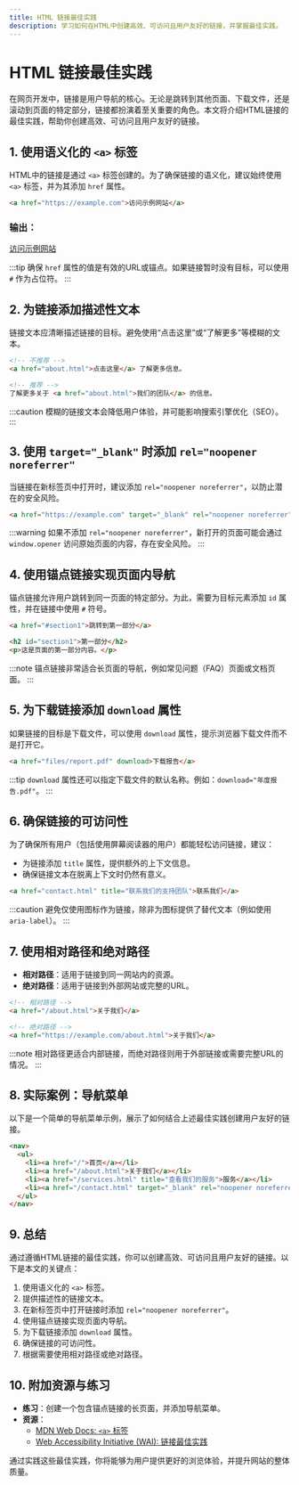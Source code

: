 ```yaml
---
title: HTML 链接最佳实践
description: 学习如何在HTML中创建高效、可访问且用户友好的链接，并掌握最佳实践。
---
```


# HTML 链接最佳实践

在网页开发中，链接是用户导航的核心。无论是跳转到其他页面、下载文件，还是滚动到页面的特定部分，链接都扮演着至关重要的角色。本文将介绍HTML链接的最佳实践，帮助你创建高效、可访问且用户友好的链接。

## 1. 使用语义化的 `<a>` 标签

HTML中的链接是通过 `<a>` 标签创建的。为了确保链接的语义化，建议始终使用 `<a>` 标签，并为其添加 `href` 属性。

```html
<a href="https://example.com">访问示例网站</a>
```

### 输出：
[访问示例网站](https://example.com)

:::tip
确保 `href` 属性的值是有效的URL或锚点。如果链接暂时没有目标，可以使用 `#` 作为占位符。
:::

## 2. 为链接添加描述性文本

链接文本应清晰描述链接的目标。避免使用“点击这里”或“了解更多”等模糊的文本。

```html
<!-- 不推荐 -->
<a href="about.html">点击这里</a> 了解更多信息。

<!-- 推荐 -->
了解更多关于 <a href="about.html">我们的团队</a> 的信息。
```

:::caution
模糊的链接文本会降低用户体验，并可能影响搜索引擎优化（SEO）。
:::

## 3. 使用 `target="_blank"` 时添加 `rel="noopener noreferrer"`

当链接在新标签页中打开时，建议添加 `rel="noopener noreferrer"`，以防止潜在的安全风险。

```html
<a href="https://example.com" target="_blank" rel="noopener noreferrer">在新标签页中打开示例网站</a>
```

:::warning
如果不添加 `rel="noopener noreferrer"`，新打开的页面可能会通过 `window.opener` 访问原始页面的内容，存在安全风险。
:::

## 4. 使用锚点链接实现页面内导航

锚点链接允许用户跳转到同一页面的特定部分。为此，需要为目标元素添加 `id` 属性，并在链接中使用 `#` 符号。

```html
<a href="#section1">跳转到第一部分</a>

<h2 id="section1">第一部分</h2>
<p>这是页面的第一部分内容。</p>
```


:::note
锚点链接非常适合长页面的导航，例如常见问题（FAQ）页面或文档页面。
:::

## 5. 为下载链接添加 `download` 属性

如果链接的目标是下载文件，可以使用 `download` 属性，提示浏览器下载文件而不是打开它。

```html
<a href="files/report.pdf" download>下载报告</a>
```

:::tip
`download` 属性还可以指定下载文件的默认名称。例如：`download="年度报告.pdf"`。
:::

## 6. 确保链接的可访问性

为了确保所有用户（包括使用屏幕阅读器的用户）都能轻松访问链接，建议：

- 为链接添加 `title` 属性，提供额外的上下文信息。
- 确保链接文本在脱离上下文时仍然有意义。

```html
<a href="contact.html" title="联系我们的支持团队">联系我们</a>
```

:::caution
避免仅使用图标作为链接，除非为图标提供了替代文本（例如使用 `aria-label`）。
:::

## 7. 使用相对路径和绝对路径

- **相对路径**：适用于链接到同一网站内的资源。
- **绝对路径**：适用于链接到外部网站或完整的URL。

```html
<!-- 相对路径 -->
<a href="/about.html">关于我们</a>

<!-- 绝对路径 -->
<a href="https://example.com/about.html">关于我们</a>
```

:::note
相对路径更适合内部链接，而绝对路径则用于外部链接或需要完整URL的情况。
:::

## 8. 实际案例：导航菜单

以下是一个简单的导航菜单示例，展示了如何结合上述最佳实践创建用户友好的链接。

```html
<nav>
  <ul>
    <li><a href="/">首页</a></li>
    <li><a href="/about.html">关于我们</a></li>
    <li><a href="/services.html" title="查看我们的服务">服务</a></li>
    <li><a href="/contact.html" target="_blank" rel="noopener noreferrer">联系我们</a></li>
  </ul>
</nav>
```

## 9. 总结

通过遵循HTML链接的最佳实践，你可以创建高效、可访问且用户友好的链接。以下是本文的关键点：

1. 使用语义化的 `<a>` 标签。
2. 提供描述性的链接文本。
3. 在新标签页中打开链接时添加 `rel="noopener noreferrer"`。
4. 使用锚点链接实现页面内导航。
5. 为下载链接添加 `download` 属性。
6. 确保链接的可访问性。
7. 根据需要使用相对路径或绝对路径。

## 10. 附加资源与练习

- **练习**：创建一个包含锚点链接的长页面，并添加导航菜单。
- **资源**：
  - [MDN Web Docs: `<a>` 标签](https://developer.mozilla.org/zh-CN/docs/Web/HTML/Element/a)
  - [Web Accessibility Initiative (WAI): 链接最佳实践](https://www.w3.org/WAI/tutorials/page-structure/links/)

通过实践这些最佳实践，你将能够为用户提供更好的浏览体验，并提升网站的整体质量。